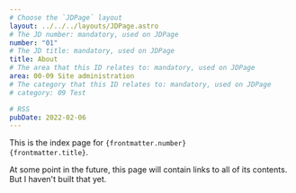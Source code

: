 ```yaml
---
# Choose the `JDPage` layout
layout: ../../../layouts/JDPage.astro
# The JD number: mandatory, used on JDPage
number: "01"
# The JD title: mandatory, used on JDPage
title: About
# The area that this ID relates to: mandatory, used on JDPage
area: 00-09 Site administration
# The category that this ID relates to: mandatory, used on JDPage
# category: 09 Test

# RSS
pubDate: 2022-02-06
---
```


This is the index page for <code>{frontmatter.number} {frontmatter.title}</code>.

At some point in the future, this page will contain links to all of its contents. But I haven't built that yet.
